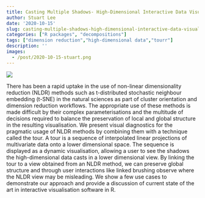 ```yaml
---
title: Casting Multiple Shadows- High-Dimensional Interactive Data Visualisation With Tours and Embeddings
author: Stuart Lee
date: '2020-10-15'
slug: casting-multiple-shadows-high-dimensional-interactive-data-visualisation-with-tours-and-embeddings
categories: ["R packages", "decompositions"]
tags: ["dimension reduction","high-dimensional data","tourr"]
description: ''
images:
  - /post/2020-10-15-stuart.png
---
```


![](/post/2020-10-15-stuart.png)

There has been a rapid uptake in the use of non-linear dimensionality reduction (NLDR) methods such as t-distributed stochastic neighbour embedding (t-SNE) in the natural sciences as part of cluster orientation and dimension reduction workflows. The appropriate use of these methods is made difficult by their complex parameterisations and the multitude of decisions required to balance the preservation of local and global structure in the resulting visualisation. We present visual diagnostics for the pragmatic usage of NLDR methods by combining them with a technique called the tour.  A tour is a sequence of interpolated linear projections of multivariate data onto a lower dimensional space. The sequence is displayed as a dynamic visualisation, allowing a user to see the shadows the high-dimensional data casts in a lower dimensional view. By linking the tour to a view obtained from an NLDR method, we can preserve global structure and through user interactions like linked brushing observe where the NLDR view may be misleading. We show a few use cases to demonstrate our approach and provide a discussion of current state of the art in interactive visualisation software in R.
